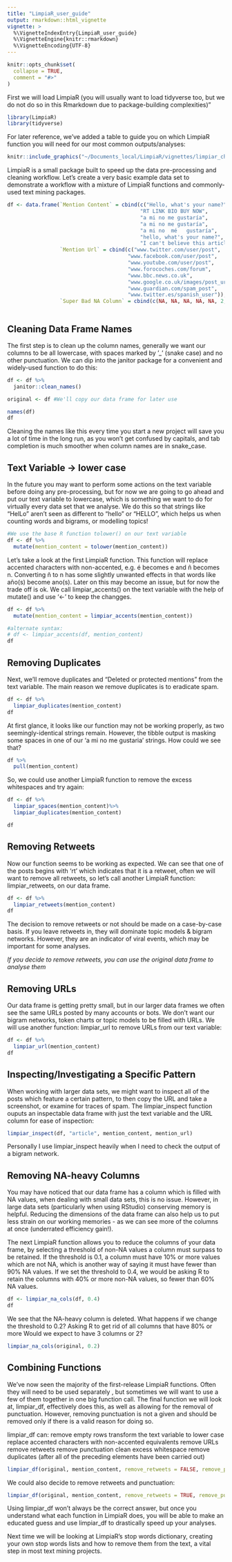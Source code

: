 ```yaml
---
title: "LimpiaR_user_guide"
output: rmarkdown::html_vignette
vignette: >
  %\VignetteIndexEntry{LimpiaR_user_guide}
  %\VignetteEngine{knitr::rmarkdown}
  %\VignetteEncoding{UTF-8}
---
```


```r
knitr::opts_chunk$set(
  collapse = TRUE,
  comment = "#>"
)
```

First we will load LimpiaR (you will usually want to load tidyverse too, but we do not do so in this Rmarkdown due to package-building complexities)"
```r
library(LimpiaR)
library(tidyverse)
```


For later reference, we've added a table to guide you on which LimpiaR function you will need for our most common outputs/analyses:

```r
knitr::include_graphics("~/Documents_local/LimpiaR/vignettes/limpiar_check_guide.png")

```


LimpiaR is a small package built to speed up the data pre-processing and cleaning workflow. Let's create a very basic example data set to demonstrate a workflow with a mixture of LimpiaR functions and commonly-used text mining packages.

```r

df <- data.frame(`Mention Content` = cbind(c("Hello, what's your name?",
                                           "RT LINK BIO BUY NOW",
                                           "a mi no me gustaría",
                                           "a mi no me gustaría",
                                           "a mi no  mé   gustaría",
                                           "hello, what's your name?",
                                           "I can't believe this article to be honest https://guardian.com/spampost", "yo no sé que ha pasado, pero no me gusta por nada")),
                 `Mention Url` = cbind(c("www.twitter.com/user/post",
                                       "www.facebook.com/user/post",
                                       "www.youtube.com/user/post",
                                       "www.forocoches.com/forum",
                                       "www.bbc.news.co.uk",
                                       "www.google.co.uk/images/post_url",
                                       "www.guardian.com/spam_post",
                                       "www.twitter.es/spanish_user")),
                 `Super Bad NA Column` = cbind(c(NA, NA, NA, NA, NA, 2, 1, NA)))



```

## Cleaning Data Frame Names

The first step is to clean up the column names, generally we want our columns to be all lowercase, with spaces marked by '_' (snake case) and no other punctuation. We can dip into the janitor package for a convenient and widely-used function to do this:

```r
df <- df %>% 
  janitor::clean_names()

original <- df #We'll copy our data frame for later use

names(df)
df
```

Cleaning the names like this every time you start a new project will save you a lot of time in the long run, as you won't get confused by capitals, and tab completion is much smoother when column names are in snake_case.

## Text Variable -> lower case

In the future you may want to perform some actions on the text variable before doing any pre-processing, but for now we are going to go ahead and put our text variable to lowercase, which is something we want to do for virtually every data set that we analyse. We do this so that strings like "HelLo" aren't seen as different to "hello" or "HELLO", which helps us when counting words and bigrams, or modelling topics!

```r
#We use the base R function tolower() on our text variable
df <- df %>%
  mutate(mention_content = tolower(mention_content))

```

Let's take a look at the first LimpiaR function. This function will replace accented characters with non-accented, e.g. é becomes e and ñ becomes n. Converting ñ to n has some slightly unwanted effects in that words like año(s) become ano(s). Later on this may become an issue, but for now the trade off is ok. We call limpiar_accents() on the text variable with the help of mutate() and use '<-' to keep the changges. 

```r
df <- df %>% 
  mutate(mention_content = limpiar_accents(mention_content))

#alternate syntax:
# df <- limpiar_accents(df, mention_content)
df


```

## Removing Duplicates

Next, we'll remove duplicates and "Deleted or protected mentions" from the text variable. The main reason we remove duplicates is to eradicate spam.

```r
df <- df %>%
  limpiar_duplicates(mention_content)
df

```
At first glance, it looks like our function may not be working properly, as two seemingly-identical strings remain. However, the tibble output is masking some spaces in one of our 'a mi no me gustaria' strings. How could we see that?

```r
df %>%
  pull(mention_content)
```

So, we could use another LimpiaR function to remove the excess whitespaces and try again:

```r
df <- df %>%
  limpiar_spaces(mention_content)%>%
  limpiar_duplicates(mention_content)

df
```


## Removing Retweets

Now our function seems to be working as expected. We can see that one of the posts begins with 'rt' which indicates that it is a retweet, often we will want to remove all retweets, so let's call another LimpiaR function: limpiar_retweets, on our data frame.

```r
df <- df %>%
  limpiar_retweets(mention_content)
df
```

The decision to remove retweets or not should be made on a case-by-case basis. If you leave retweets in, they will dominate topic models & bigram networks. However, they are an indicator of viral events, which may be important for some analyses. 

*If you decide to remove retweets, you can use the original data frame to analyse them*

## Removing URLs
 
Our data frame is getting pretty small, but in our larger data frames we often see the same URLs posted by many accounts or bots. We don't want our bigram networks, token charts or topic models to be filled with URLs. We will use another function: limpiar_url to remove URLs from our text variable:

```r
df <- df %>%
  limpiar_url(mention_content)
df
```

## Inspecting/Investigating a Specific Pattern

When working with larger data sets, we might want to inspect all of the posts which feature a certain pattern, to then copy the URL and take a screenshot, or examine for traces of spam. The limpiar_inspect function ouputs an inspectable data frame with just the text variable and the URL column for ease of inspection:

```r
limpiar_inspect(df, "article", mention_content, mention_url)
```

Personally I use limpiar_inspect heavily when I need to check the output of a bigram network.

## Removing NA-heavy Columns

You may have noticed that our data frame has a column which is filled with NA values, when dealing with small data sets, this is no issue. However, in large data sets (particularly when using RStudio) conserving memory is helpful. Reducing the dimensions of the data frame can also help us to put less strain on our working memories - as we can see more of the columns at once (underrated efficiency gain!).

The next LimpiaR function allows you to reduce the columns of your data frame, by selecting a threshold of non-NA values a column must surpass to be retained. If the threshold is 0.1, a column must have 10% or more values which are not NA, which is another way of saying it must have fewer than 90% NA values. If we set the threshold to 0.4, we would be asking R to retain the columns with 40% or more non-NA values, so fewer than 60% NA values.

```r

df <- limpiar_na_cols(df, 0.4)
df
```

We see that the NA-heavy column is deleted. What happens if we change the threshold to 0.2? Asking R to get rid of all columns that have 80% or more  Would we expect to have 3 columns or 2?

```r
limpiar_na_cols(original, 0.2)
```

## Combining Functions

We've now seen the majority of the first-release LimpiaR functions. Often they will need to be used separately , but sometimes we will want to use a few of them together in one big function call. The final function we will look at, limpiar_df, effectively does this, as well as allowing for the removal of punctuation. However, removing punctuation is not a given and should be removed only if there is a valid reason for doing so.

limpiar_df can:
remove empty rows
transform the text variable to lower case
replace accented characters with non-accented equivalents
remove URLs
remove retweets
remove punctuation
clean excess whitespace
remove duplicates (after all of the preceding elements have been carried out)

```r
limpiar_df(original, mention_content, remove_retweets = FALSE, remove_punctuation = FALSE)
```

We could also decide to remove retweets and punctuation:

```r
limpiar_df(original, mention_content, remove_retweets = TRUE, remove_punctuation = TRUE)
```

Using limpiar_df won't always be the correct answer, but once you understand what each function in LimpiaR does, you will be able to make an educated guess and use limpiar_df to drastically speed up your analyses.

Next time we will be looking at LimpiaR's stop words dictionary, creating your own stop words lists and how to remove them from the text, a vital step in most text mining projects.






